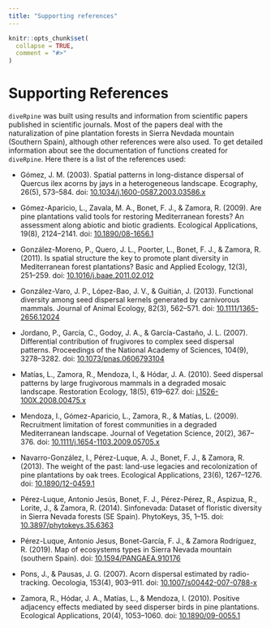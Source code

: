 ```yaml
---
title: "Supporting references"
---
```


```r
knitr::opts_chunk$set(
  collapse = TRUE,
  comment = "#>"
)
```

# Supporting References 

`diveRpine` was built using results and information from scientific papers published in scientific journals. Most of the papers deal with the naturalization of pine plantation forests in Sierra Nevdada mountain (Southern Spain), although other references were also used. To get detailed information about see the documentation of functions created for `diveRpine`. Here 
there is a list of the references used: 

- Gómez, J. M. (2003). Spatial patterns in long-distance dispersal of Quercus ilex acorns by jays in a heterogeneous landscape. Ecography, 26(5), 573–584. doi: [10.1034/j.1600-0587.2003.03586.x](https://dx.doi.org/10.1034/j.1600-0587.2003.03586.x)

- Gómez-Aparicio, L., Zavala, M. A., Bonet, F. J., & Zamora, R. (2009). Are pine plantations valid tools for restoring Mediterranean forests? An assessment along abiotic and biotic gradients. Ecological Applications, 19(8), 2124–2141. doi: [10.1890/08-1656.1](https://dx.doi.org/10.1890/08-1656.1)

- González-Moreno, P., Quero, J. L., Poorter, L., Bonet, F. J., & Zamora, R. (2011). Is spatial structure the key to promote plant diversity in Mediterranean forest plantations? Basic and Applied Ecology, 12(3), 251–259. doi: [10.1016/j.baae.2011.02.012](https://dx.doi.org/10.1016/j.baae.2011.02.012)

- González-Varo, J. P., López-Bao, J. V., & Guitián, J. (2013). Functional diversity among seed dispersal kernels generated by carnivorous mammals. Journal of Animal Ecology, 82(3), 562–571. doi: [10.1111/1365-2656.12024](https://dx.doi.org/10.1111/1365-2656.12024)

- Jordano, P., García, C., Godoy, J. A., & García-Castaño, J. L. (2007). Differential contribution of frugivores to complex seed dispersal patterns. Proceedings of the National Academy of Sciences, 104(9), 3278–3282. doi: [10.1073/pnas.0606793104](https://dx.doi.org/10.1073/pnas.0606793104)

- Matías, L., Zamora, R., Mendoza, I., & Hódar, J. A. (2010). Seed dispersal patterns by large frugivorous mammals in a degraded mosaic landscape. Restoration Ecology, 18(5), 619–627. doi: [j.1526-100X.2008.00475.x](https://doi.org/10.1111/j.1526-100X.2008.00475.x)

- Mendoza, I., Gómez-Aparicio, L., Zamora, R., & Matías, L. (2009). Recruitment limitation of forest communities in a degraded Mediterranean landscape. Journal of Vegetation Science, 20(2), 367–376. doi: [10.1111/j.1654-1103.2009.05705.x](https://doi.org/10.1111/j.1654-1103.2009.05705.x)

- Navarro-González, I., Pérez-Luque, A. J., Bonet, F. J., & Zamora, R. (2013). The weight of the past: land-use legacies and recolonization of pine plantations by oak trees. Ecological Applications, 23(6), 1267–1276. doi: [10.1890/12-0459.1](https://dx.doi.org/10.1890/12-0459.1)

- Pérez-Luque, Antonio Jesús, Bonet, F. J., Pérez-Pérez, R., Aspizua, R., Lorite, J., & Zamora, R. (2014). Sinfonevada: Dataset of floristic diversity in Sierra Nevada forests (SE Spain). PhytoKeys, 35, 1–15. doi: [10.3897/phytokeys.35.6363](https://dx.doi.org/10.3897/phytokeys.35.6363)

- Pérez-Luque, Antonio Jesus, Bonet-García, F. J., & Zamora Rodríguez, R. (2019). Map of ecosystems types in Sierra Nevada mountain (southern Spain). doi: [10.1594/PANGAEA.910176](https://doi.pangaea.de/10.1594/PANGAEA.910176)

- Pons, J., & Pausas, J. G. (2007). Acorn dispersal estimated by radio-tracking. Oecologia, 153(4), 903–911. doi: [10.1007/s00442-007-0788-x](https://dx.doi.org/10.1007/s00442-007-0788-x)

- Zamora, R., Hódar, J. A., Matías, L., & Mendoza, I. (2010). Positive adjacency effects mediated by seed disperser birds in pine plantations. Ecological Applications, 20(4), 1053–1060. doi: [10.1890/09-0055.1](https://dx.doi.org/10.1890/09-0055.1)
